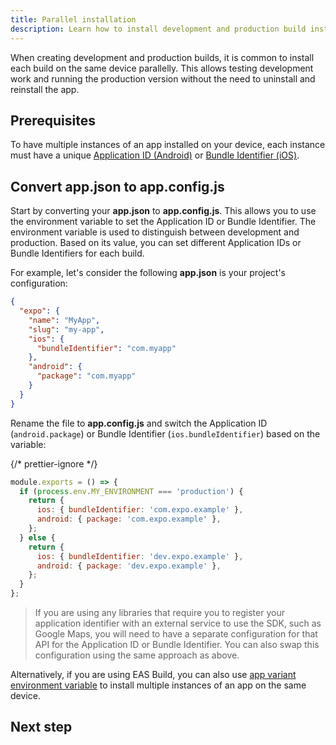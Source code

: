 ```yaml
---
title: Parallel installation
description: Learn how to install development and production build instances at the same time on the same device.
---
```



When creating development and production builds, it is common to install each build on the same device parallelly. This allows testing development work and running the production version without the need to uninstall and reinstall the app.

## Prerequisites

To have multiple instances of an app installed on your device, each instance must have a unique [Application ID (Android)](/versions/latest/config/app/#package) or [Bundle Identifier (iOS)](/versions/latest/config/app/#bundleidentifier).

## Convert app.json to app.config.js

Start by converting your **app.json** to **app.config.js**. This allows you to use the environment variable to set the Application ID or Bundle Identifier. The environment variable is used to distinguish between development and production. Based on its value, you can set different Application IDs or Bundle Identifiers for each build.

For example, let's consider the following **app.json** is your project's configuration:

```json app.json
{
  "expo": {
    "name": "MyApp",
    "slug": "my-app",
    "ios": {
      "bundleIdentifier": "com.myapp"
    },
    "android": {
      "package": "com.myapp"
    }
  }
}
```

Rename the file to **app.config.js** and switch the Application ID (`android.package`) or Bundle Identifier (`ios.bundleIdentifier`) based on the variable:

{/* prettier-ignore */}
```js app.config.js
module.exports = () => {
  if (process.env.MY_ENVIRONMENT === 'production') {
    return {
      ios: { bundleIdentifier: 'com.expo.example' },
      android: { package: 'com.expo.example' },
    };
  } else {
    return {
      ios: { bundleIdentifier: 'dev.expo.example' },
      android: { package: 'dev.expo.example' },
    };
  }
};
```

> If you are using any libraries that require you to register your application identifier with an external service to use the SDK, such as Google Maps, you will need to have a separate configuration for that API for the Application ID or Bundle Identifier. You can also swap this configuration using the same approach as above.

Alternatively, if you are using EAS Build, you can also use [app variant environment variable](/build-reference/variants/#in-managed-project) to install multiple instances of an app on the same device.

## Next step

<BoxLink
  title="Tools, workflows and extensions"
  description="Tools, workflows and extensions
description: Learn more about different tools, workflows and extensions available when working with development builds."
  href="/develop/development-builds/development-workflows/"
/>
